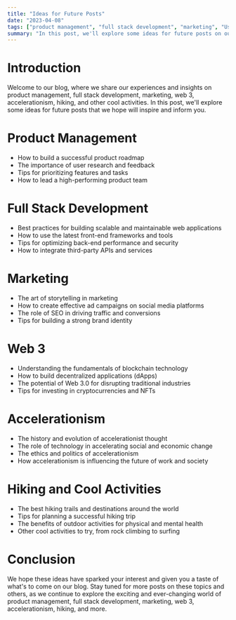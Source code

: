 ```yaml
---
title: "Ideas for Future Posts"
date: "2023-04-08"
tags: ["product management", "full stack development", "marketing", "User Experience"]
summary: "In this post, we'll explore some ideas for future posts on our blog, covering a wide range of topics related to product management, full stack development, marketing, web 3, accelerationism, and hiking."
---
```


# Introduction

Welcome to our blog, where we share our experiences and insights on product management, full stack development, marketing, web 3, accelerationism, hiking, and other cool activities. In this post, we'll explore some ideas for future posts that we hope will inspire and inform you.

# Product Management

- How to build a successful product roadmap
- The importance of user research and feedback
- Tips for prioritizing features and tasks
- How to lead a high-performing product team

# Full Stack Development

- Best practices for building scalable and maintainable web applications
- How to use the latest front-end frameworks and tools
- Tips for optimizing back-end performance and security
- How to integrate third-party APIs and services

# Marketing

- The art of storytelling in marketing
- How to create effective ad campaigns on social media platforms
- The role of SEO in driving traffic and conversions
- Tips for building a strong brand identity

# Web 3

- Understanding the fundamentals of blockchain technology
- How to build decentralized applications (dApps)
- The potential of Web 3.0 for disrupting traditional industries
- Tips for investing in cryptocurrencies and NFTs

# Accelerationism

- The history and evolution of accelerationist thought
- The role of technology in accelerating social and economic change
- The ethics and politics of accelerationism
- How accelerationism is influencing the future of work and society

# Hiking and Cool Activities

- The best hiking trails and destinations around the world
- Tips for planning a successful hiking trip
- The benefits of outdoor activities for physical and mental health
- Other cool activities to try, from rock climbing to surfing

# Conclusion

We hope these ideas have sparked your interest and given you a taste of what's to come on our blog. Stay tuned for more posts on these topics and others, as we continue to explore the exciting and ever-changing world of product management, full stack development, marketing, web 3, accelerationism, hiking, and more.

